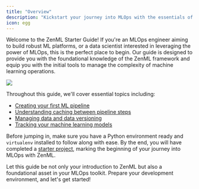 ```yaml
---
title: "Overview"
description: "Kickstart your journey into MLOps with the essentials of ZenML."
icon: egg
---
```


Welcome to the ZenML Starter Guide! If you're an MLOps engineer aiming to build robust ML platforms, or a data scientist interested in leveraging the power of MLOps, this is the perfect place to begin. Our guide is designed to provide you with the foundational knowledge of the ZenML framework and equip you with the initial tools to manage the complexity of machine learning operations.

<Frame caption="Embarking on MLOps can be intricate. ZenML simplifies the journey.">
  <img src="/images/user-guide/Fabstractions_showcase.png" />
</Frame>

Throughout this guide, we'll cover essential topics including:

* [Creating your first ML pipeline](/latest/versions/0.66.0/user-guide/starter-guide/create-an-ml-pipeline)
* [Understanding caching between pipeline steps](/latest/versions/0.66.0/user-guide/starter-guide/cache-previous-executions)
* [Managing data and data versioning](/latest/versions/0.66.0/user-guide/starter-guide/manage-artifacts)
* [Tracking your machine learning models](/latest/versions/0.66.0/user-guide/starter-guide/track-ml-models)

Before jumping in, make sure you have a Python environment ready and `virtualenv` installed to follow along with ease. By the end, you will have completed a [starter project](/latest/versions/0.66.0/user-guide/starter-guide/starter-project), marking the beginning of your journey into MLOps with ZenML.

Let this guide be not only your introduction to ZenML but also a foundational asset in your MLOps toolkit. Prepare your development environment, and let's get started!

